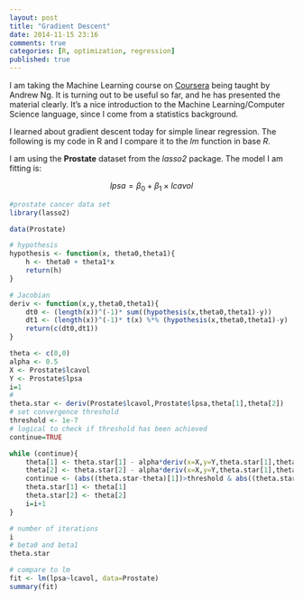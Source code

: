 ```yaml
---
layout: post
title: "Gradient Descent"
date: 2014-11-15 23:16
comments: true
categories: [R, optimization, regression]
published: true
---
```


I am taking the Machine Learning course on [Coursera](https://class.coursera.org/ml-007/lecture) being taught by Andrew Ng. It is turning out to be useful so far, and he has presented the material clearly. It's a nice introduction to the Machine Learning/Computer Science language, since I come from a statistics background. 

I learned about gradient descent today for simple linear regression. The following is my code in R and I compare it to the *lm* function in base *R*. 

I am using the **Prostate** dataset from the *lasso2* package. The model I am fitting is:

$$ lpsa = \beta_0 + \beta_1 \times lcavol $$

```r
#prostate cancer data set
library(lasso2)

data(Prostate)

# hypothesis
hypothesis <- function(x, theta0,theta1){
    h <- theta0 + theta1*x
    return(h)
}

# Jacobian
deriv <- function(x,y,theta0,theta1){
    dt0 <- (length(x))^(-1)* sum((hypothesis(x,theta0,theta1)-y))
    dt1 <- (length(x))^(-1)* t(x) %*% (hypothesis(x,theta0,theta1)-y)
    return(c(dt0,dt1))
}

theta <- c(0,0)
alpha <- 0.5
X <- Prostate$lcavol
Y <- Prostate$lpsa
i=1
#
theta.star <- deriv(Prostate$lcavol,Prostate$lpsa,theta[1],theta[2])
# set convergence threshold
threshold <- 1e-7
# logical to check if threshold has been achieved
continue=TRUE

while (continue){
    theta[1] <- theta.star[1] - alpha*deriv(x=X,y=Y,theta.star[1],theta.star[2])[1]
    theta[2] <- theta.star[2] - alpha*deriv(x=X,y=Y,theta.star[1],theta.star[2])[2]
    continue <- (abs((theta.star-theta)[1])>threshold & abs((theta.star-theta)[2])>threshold)
    theta.star[1] <- theta[1]
    theta.star[2] <- theta[2]
    i=i+1
}

# number of iterations
i
# beta0 and beta1
theta.star

# compare to lm
fit <- lm(lpsa~lcavol, data=Prostate)
summary(fit)

```
